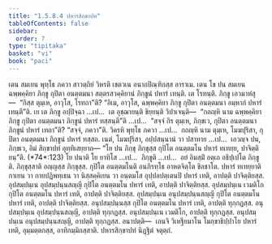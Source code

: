 ```yaml
---
title: "1.5.8.4 ปหารสิกฺขาปท"
tableOfContents: false
sidebar:
  order: 7
type: "tipitaka"
basket: "vi"
book: "paci"
---
```



<DynamicBreadcrumb />

<Division number="449" book="paci">

<Paragraph number="1345" book="paci">
เตน สมเยน พุทฺโธ ภควา สาวตฺถิยํ วิหรติ เชตวเน อนาถปิณฺฑิกสฺส อาราเม. เตน โข ปน สมเยน ฉพฺพคฺคิยา ภิกฺขู กุปิตา อนตฺตมนา สตฺตรสวคฺคิยานํ ภิกฺขูนํ ปหารํ เทนฺติ. เต โรทนฺติ. ภิกฺขู เอวมาหํสุ—  “กิสฺส ตุมฺเห, อาวุโส, โรทถา”ติ? “อิเม, อาวุโส, ฉพฺพคฺคิยา ภิกฺขู กุปิตา อนตฺตมนา อมฺหากํ ปหารํ เทนฺตี”ติ.
</Paragraph>

<Paragraph number="1346" book="paci">
เย เต ภิกฺขู อปฺปิจฺฉา …เป…  เต อุชฺฌายนฺติ ขิยฺยนฺติ วิปาเจนฺติ—  “กถญฺหิ นาม ฉพฺพคฺคิยา ภิกฺขู กุปิตา อนตฺตมนา ภิกฺขูนํ ปหารํ ทสฺสนฺตี”ติ …เป…  “สจฺจํ กิร ตุมฺเห, ภิกฺขเว, กุปิตา อนตฺตมนา ภิกฺขูนํ ปหารํ เทถา”ติ? “สจฺจํ, ภควา”ติ. วิครหิ พุทฺโธ ภควา …เป…  กถญฺหิ นาม ตุมฺเห, โมฆปุริสา, กุปิตา อนตฺตมนา ภิกฺขูนํ ปหารํ ทสฺสถ. เนตํ, โมฆปุริสา, อปฺปสนฺนานํ วา ปสาทาย …เป…  เอวญฺจ ปน, ภิกฺขเว, อิมํ สิกฺขาปทํ อุทฺทิเสยฺยาถ—
</Paragraph>

</Division>
<Division number="450" book="paci">

<Paragraph number="1347" book="paci">
<Emphasis>“โย ปน ภิกฺขุ ภิกฺขุสฺส กุปิโต อนตฺตมโน ปหารํ ทเทยฺย, ปาจิตฺติยนฺ”</Emphasis>ติ. (*74*:<Emphasis>123</Emphasis>)
</Paragraph>

</Division>
<Division number="451" book="paci">

<Paragraph number="1348" book="paci">
<Emphasis>โย ปนา</Emphasis>ติ โย ยาทิโส …เป…  <Emphasis>ภิกฺขู</Emphasis>ติ …เป…  อยํ อิมสฺมิํ อตฺเถ อธิปฺเปโต ภิกฺขูติ.
</Paragraph>

<Paragraph number="1349" book="paci">
<Emphasis>ภิกฺขุสฺสา</Emphasis>ติ อญฺญสฺส ภิกฺขุสฺส.
</Paragraph>

<Paragraph number="1350" book="paci">
<Emphasis>กุปิโต อนตฺตมโน</Emphasis>ติ อนภิรทฺโธ อาหตจิตฺโต ขิลชาโต.
</Paragraph>

<Paragraph number="1351" book="paci">
<Emphasis>ปหารํ ทเทยฺยา</Emphasis>ติ กาเยน วา กายปฏิพทฺเธน วา นิสฺสคฺคิเยน วา อนฺตมโส อุปฺปลปตฺเตนปิ ปหารํ เทติ, อาปตฺติ ปาจิตฺติยสฺส.
</Paragraph>

</Division>
<Division number="452" book="paci">

<Paragraph number="1352" book="paci">
อุปสมฺปนฺเน อุปสมฺปนฺนสญฺญี กุปิโต อนตฺตมโน ปหารํ เทติ, อาปตฺติ ปาจิตฺติยสฺส. อุปสมฺปนฺเน เวมติโก กุปิโต อนตฺตมโน ปหารํ เทติ, อาปตฺติ ปาจิตฺติยสฺส. อุปสมฺปนฺเน อนุปสมฺปนฺนสญฺญี กุปิโต อนตฺตมโน ปหารํ เทติ, อาปตฺติ ปาจิตฺติยสฺส.
</Paragraph>

<Paragraph number="1353" book="paci">
อนุปสมฺปนฺนสฺส กุปิโต อนตฺตมโน ปหารํ เทติ, อาปตฺติ ทุกฺกฏสฺส. อนุปสมฺปนฺเน อุปสมฺปนฺนสญฺญี, อาปตฺติ ทุกฺกฏสฺส. อนุปสมฺปนฺเน เวมติโก, อาปตฺติ ทุกฺกฏสฺส. อนุปสมฺปนฺเน อนุปสมฺปนฺนสญฺญี, อาปตฺติ ทุกฺกฏสฺส.
</Paragraph>

</Division>
<Division number="453" book="paci">

<Paragraph number="1354" book="paci">
อนาปตฺติ—  เกนจิ วิเหฐียมาโน โมกฺขาธิปฺปาโย ปหารํ เทติ, อุมฺมตฺตกสฺส, อาทิกมฺมิกสฺสาติ.

</Paragraph>
</Division>

<Paragraph number="1355" type="center" book="paci">
ปหารสิกฺขาปทํ นิฏฺฐิตํ จตุตฺถํ.
</Paragraph>